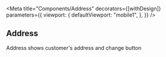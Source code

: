 


<Meta
  title="Components/Address"
  decorators={[withDesign]}
  parameters={{
    viewport: {
      defaultViewport: "mobile1",
    },
  }}
/>

## Address

Address shows customer's address and change button

<Preview>
  <Story
  	name="Default"
  	parameters={{
  		design: config({
  			type: "figma",
  			url: "https://www.figma.com/file/C3jfDdLSEM2scXfGZwk1ON/Workshop-starter-template?node-id=405%3A356",
  		})
  	}}
  >
    <Address street="Norra Larsmovägen 70, KUOPIO" country="Finland" postcode="194356" />
  </Story>
</Preview>
